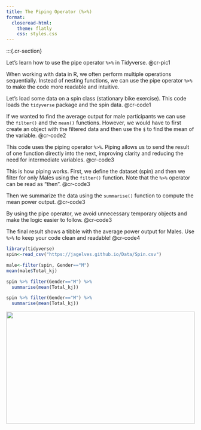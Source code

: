 ```yaml
---
title: The Piping Operator (%>%)
format: 
  closeread-html:
    theme: flatly
    css: styles.css
---
```


:::{.cr-section}

Let's learn how to use the pipe operator `%>%` in Tidyverse. @cr-pic1

When working with data in R, we often perform multiple operations sequentially. Instead of nesting functions, we can use the pipe operator `%>%` to make the code more readable and intuitive. 

Let's load some data on a spin class (stationary bike exercise). This code loads the `tidyverse` package and the spin data. @cr-code1


If we wanted to find the average output for male participants we can use the `filter()` and the `mean()` functions. However, we would have to first create an object with the filtered data and then use the `$` to find the mean of the variable. @cr-code2

This code uses the piping operator `%>%`. Piping allows us to send the result of one function directly into the next, improving clarity and reducing the need for intermediate variables. @cr-code3

This is how piping works. First, we define the dataset (spin) and then we filter for only Males using the `filter()` function. Note that the `%>%` operator can be read as "then". [@cr-code3]{hlz="1"}

Then we summarize the data using the `summarise()` function to compute the mean power output. [@cr-code3]{hlz="2"}

By using the pipe operator, we avoid unnecessary temporary objects and make the logic easier to follow. @cr-code3

The final result shows a tibble with the average power output for Males. Use `%>%` to keep your code clean and readable! @cr-code4


:::{#cr-code1}
```r
library(tidyverse)
spin<-read_csv("https://jagelves.github.io/Data/Spin.csv")
```
:::

:::{#cr-code2}
```r
male<-filter(spin, Gender=="M")
mean(male$Total_kj)
```
:::

:::{#cr-code3}
```r
spin %>% filter(Gender=="M") %>% 
  summarise(mean(Total_kj))
```
:::

:::{#cr-code4}
```r
spin %>% filter(Gender=="M") %>% 
  summarise(mean(Total_kj))
```
:::

::: {#cr-pic1}
![](pipe.png){width=100% height=300px fig-align="center"}

:::
